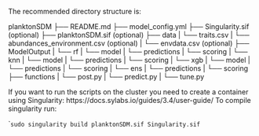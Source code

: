 


The recommended directory structure is:

planktonSDM
├── README.md
├── model_config.yml
├── Singularity.sif (optional)
├── planktonSDM.sif (optional)
├── data
|   └── traits.csv
|   └──  abundances_environment.csv (optional)
|   └──  envdata.csv (optional)
├── ModelOutput
|   └── rf
|       └── model
|       └── predictions
|       └── scoring
|   └── knn
|       └── model
|       └── predictions
|       └── scoring
|   └── xgb
|       └── model
|       └── predictions
|       └── scoring
|   └── ens
|       └── predictions
|       └── scoring
├── functions
|   └── post.py
|   └── predict.py
|   └── tune.py


If you want to run the scripts on the cluster you need to create a container using Singularity: https://docs.sylabs.io/guides/3.4/user-guide/
To compile singularity run:

``` sudo singularity build planktonSDM.sif Singularity.sif  ``


